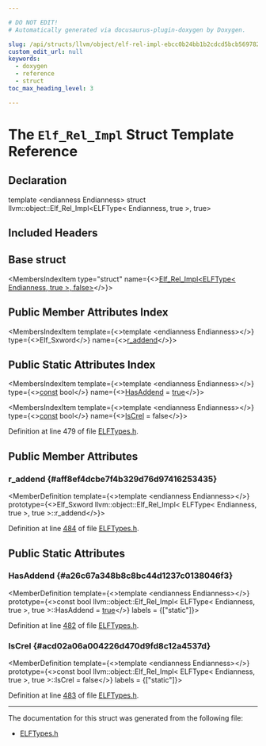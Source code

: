 ```yaml
---

# DO NOT EDIT!
# Automatically generated via docusaurus-plugin-doxygen by Doxygen.

slug: /api/structs/llvm/object/elf-rel-impl-ebcc0b24bb1b2cdcd5bcb5697823c6cf
custom_edit_url: null
keywords:
  - doxygen
  - reference
  - struct
toc_max_heading_level: 3

---
```





# The `Elf_Rel_Impl` Struct Template Reference

<DoxygenPage pluginConfig={pluginConfig}>



## Declaration

<CodeBlock>template &lt;endianness Endianness&gt;
struct llvm::object::Elf_Rel_Impl&lt;ELFType&lt; Endianness, true &gt;, true&gt;</CodeBlock>

## Included Headers

<IncludesList>
<IncludesListItem
  filePath="llvm/Object/ELFTypes.h"
  permalink="/docs/api/files/include/include/llvm/include/llvm/object/elftypes-h"
  isLocal="true" />
</IncludesList>

## Base struct

<MembersIndex>

<MembersIndexItem
  type="struct"
  name={<><a href="/docs/api/structs/llvm/object/elf-rel-impl-9e9bb875b5b3f76ac1dc313ded5403d0">Elf&#95;Rel&#95;Impl&lt;ELFType&lt; Endianness, true &gt;, false&gt;</a></>}>
</MembersIndexItem>

</MembersIndex>

## Public Member Attributes Index

<MembersIndex>

<MembersIndexItem
  template={<>template &lt;endianness Endianness&gt;</>}
  type={<>Elf&#95;Sxword</>}
  name={<><a href="#aff8ef4dcbe7f4b329d76d97416253435">r&#95;addend</a></>}>
</MembersIndexItem>

</MembersIndex>

## Public Static Attributes Index

<MembersIndex>

<MembersIndexItem
  template={<>template &lt;endianness Endianness&gt;</>}
  type={<><a href="/docs/api/files/lib/lib/target/lib/target/aarch64/aarch64promoteconstant-cpp/#a90f8350fecae261c25be85d38b451bff">const</a> bool</>}
  name={<><a href="#a26c67a348b8c8bc44d1237c0138046f3">HasAddend</a> = <a href="/docs/api/files/lib/lib/analysis/basicaliasanalysis-cpp/#af6d5cafbdfc5313e65d990120021a3ec">true</a></>}>
</MembersIndexItem>

<MembersIndexItem
  template={<>template &lt;endianness Endianness&gt;</>}
  type={<><a href="/docs/api/files/lib/lib/target/lib/target/aarch64/aarch64promoteconstant-cpp/#a90f8350fecae261c25be85d38b451bff">const</a> bool</>}
  name={<><a href="#acd02a06a004226d470d9fd8c12a4537d">IsCrel</a> = false</>}>
</MembersIndexItem>

</MembersIndex>


Definition at line 479 of file <a href="/docs/api/files/include/include/llvm/include/llvm/object/elftypes-h">ELFTypes.h</a>.

<SectionDefinition>

## Public Member Attributes

### r&#95;addend {#aff8ef4dcbe7f4b329d76d97416253435}

<MemberDefinition
  template={<>template &lt;endianness Endianness&gt;</>}
  prototype={<>Elf&#95;Sxword llvm::object::Elf&#95;Rel&#95;Impl&lt; ELFType&lt; Endianness, true &gt;, true &gt;::r&#95;addend</>}>

Definition at line <a href="/docs/api/files/include/include/llvm/include/llvm/object/elftypes-h/#l00484">484</a> of file <a href="/docs/api/files/include/include/llvm/include/llvm/object/elftypes-h">ELFTypes.h</a>.
</MemberDefinition>

</SectionDefinition>

<SectionDefinition>

## Public Static Attributes

### HasAddend {#a26c67a348b8c8bc44d1237c0138046f3}

<MemberDefinition
  template={<>template &lt;endianness Endianness&gt;</>}
  prototype={<>const bool llvm::object::Elf&#95;Rel&#95;Impl&lt; ELFType&lt; Endianness, true &gt;, true &gt;::HasAddend = <a href="/docs/api/files/lib/lib/analysis/basicaliasanalysis-cpp/#af6d5cafbdfc5313e65d990120021a3ec">true</a></>}
  labels = {["static"]}>

Definition at line <a href="/docs/api/files/include/include/llvm/include/llvm/object/elftypes-h/#l00482">482</a> of file <a href="/docs/api/files/include/include/llvm/include/llvm/object/elftypes-h">ELFTypes.h</a>.
</MemberDefinition>

### IsCrel {#acd02a06a004226d470d9fd8c12a4537d}

<MemberDefinition
  template={<>template &lt;endianness Endianness&gt;</>}
  prototype={<>const bool llvm::object::Elf&#95;Rel&#95;Impl&lt; ELFType&lt; Endianness, true &gt;, true &gt;::IsCrel = false</>}
  labels = {["static"]}>

Definition at line <a href="/docs/api/files/include/include/llvm/include/llvm/object/elftypes-h/#l00483">483</a> of file <a href="/docs/api/files/include/include/llvm/include/llvm/object/elftypes-h">ELFTypes.h</a>.
</MemberDefinition>

</SectionDefinition>

<hr/>

The documentation for this struct was generated from the following file:

<ul>
<li><a href="/docs/api/files/include/include/llvm/include/llvm/object/elftypes-h">ELFTypes.h</a></li>
</ul>

</DoxygenPage>
